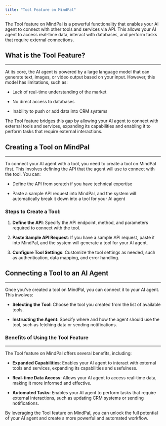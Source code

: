 ```yaml
---
title: "Tool Feature on MindPal"
---
```


The Tool feature on MindPal is a powerful functionality that enables your AI agent to connect with other tools and services via API. This allows your AI agent to access real-time data, interact with databases, and perform tasks that require external connections.

## What is the Tool Feature?

***

At its core, the AI agent is powered by a large language model that can generate text, images, or video output based on your input. However, this model has limitations, such as:

* Lack of real-time understanding of the market

* No direct access to databases

* Inability to push or add data into CRM systems

The Tool feature bridges this gap by allowing your AI agent to connect with external tools and services, expanding its capabilities and enabling it to perform tasks that require external interactions.

## Creating a Tool on MindPal

***

To connect your AI agent with a tool, you need to create a tool on MindPal first. This involves defining the API that the agent will use to connect with the tool. You can:

* Define the API from scratch if you have technical expertise

* Paste a sample API request into MindPal, and the system will automatically break it down into a tool for your AI agent

### Steps to Create a Tool:

1. **Define the API**: Specify the API endpoint, method, and parameters required to connect with the tool.

2. **Paste Sample API Request**: If you have a sample API request, paste it into MindPal, and the system will generate a tool for your AI agent.

3. **Configure Tool Settings**: Customize the tool settings as needed, such as authentication, data mapping, and error handling.

## Connecting a Tool to an AI Agent

***

Once you've created a tool on MindPal, you can connect it to your AI agent. This involves:

* **Selecting the Tool**: Choose the tool you created from the list of available tools.

* **Instructing the Agent**: Specify where and how the agent should use the tool, such as fetching data or sending notifications.

### Benefits of Using the Tool Feature

***

The Tool feature on MindPal offers several benefits, including:

* **Expanded Capabilities**: Enables your AI agent to interact with external tools and services, expanding its capabilities and usefulness.

* **Real-time Data Access**: Allows your AI agent to access real-time data, making it more informed and effective.

* **Automated Tasks**: Enables your AI agent to perform tasks that require external interactions, such as updating CRM systems or sending notifications.

By leveraging the Tool feature on MindPal, you can unlock the full potential of your AI agent and create a more powerful and automated workflow.